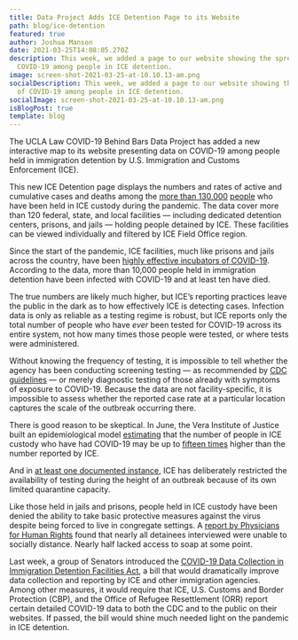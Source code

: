 ```yaml
---
title: Data Project Adds ICE Detention Page to its Website
path: blog/ice-detention
featured: true
author: Joshua Manson
date: 2021-03-25T14:08:05.270Z
description: This week, we added a page to our website showing the spread of
  COVID-19 among people in ICE detention.
image: screen-shot-2021-03-25-at-10.10.13-am.png
socialDescription: This week, we added a page to our website showing the spread
  of COVID-19 among people in ICE detention.
socialImage: screen-shot-2021-03-25-at-10.10.13-am.png
isBlogPost: true
template: blog
---
```

The UCLA Law COVID-19 Behind Bars Data Project has added a new interactive map to its website presenting data on COVID-19 among people held in immigration detention by U.S. Immigration and Customs Enforcement (ICE). 

This new ICE Detention page displays the numbers and rates of active and cumulative cases and deaths among the [more than 130,000](https://www.google.com/url?q=https://www.vera.org/tracking-covid-19-in-immigration-detention&sa=D&source=editors&ust=1615947018509000&usg=AOvVaw2rOfF-VoO6f5AnNamhP0Ot) [people](https://www.google.com/url?q=https://www.vera.org/tracking-covid-19-in-immigration-detention&sa=D&source=editors&ust=1615947018509000&usg=AOvVaw2rOfF-VoO6f5AnNamhP0Ot) who have been held in ICE custody during the pandemic. The data cover more than 120 federal, state, and local facilities — including dedicated detention centers, prisons, and jails — holding people detained by ICE. These facilities can be viewed individually and filtered by ICE Field Office region.

Since the start of the pandemic, ICE facilities, much like prisons and jails across the country, have been [highly effective incubators of COVID-19](https://www.scientificamerican.com/article/americas-immigration-system-is-a-covid-superspreader1/). According to the data, more than 10,000 people held in immigration detention have been infected with COVID-19 and at least ten have died. 

The true numbers are likely much higher, but ICE’s reporting practices leave the public in the dark as to how effectively ICE is detecting cases. Infection data is only as reliable as a testing regime is robust, but ICE reports only the total number of people who have *ever* been tested for COVID-19 across its entire system, not how many times those people were tested, or where tests were administered.

Without knowing the frequency of testing, it is impossible to tell whether the agency has been conducting screening testing — as recommended by [CDC guidelines](https://www.cdc.gov/coronavirus/2019-ncov/community/correction-detention/testing.html) — or merely diagnostic testing of those already with symptoms of exposure to COVID-19. Because the data are not facility-specific, it is impossible to assess whether the reported case rate at a particular location captures the scale of the outbreak occurring there.

There is good reason to be skeptical. In June, the Vera Institute of Justice built an epidemiological model [estimating](https://www.vera.org/the-hidden-curve-covid-19-in-ice-detention) that the number of people in ICE custody who have had COVID-19 may be up to [fifteen times](https://www.vera.org/blog/covid-19-1/veras-new-prevalence-model-suggests-covid-19-is-spreading-through-ice-detention-at-much-higher-rates-than-publicized) higher than the number reported by ICE.

And in [at least one documented instance](https://ktla.com/news/coronavirus/emails-show-ice-deliberately-limited-testing-during-covid-19-outbreak-at-bakersfield-facility/), ICE has deliberately restricted the availability of testing during the height of an outbreak because of its own limited quarantine capacity.

Like those held in jails and prisons, people held in ICE custody have been denied the ability to take basic protective measures against the virus despite being forced to live in congregate settings. A [report by Physicians for Human Rights](https://phr.org/our-work/resources/praying-for-hand-soap-and-masks/) found that nearly all detainees interviewed were unable to socially distance. Nearly half lacked access to soap at some point.

Last week, a group of Senators introduced the [COVID-19 Data Collection in Immigration Detention Facilities Act](https://www.warren.senate.gov/newsroom/press-releases/warren-castro-booker-colleagues-reintroduce-bicameral-legislation-to-require-covid-19-data-collection-in-immigration-detention-facilities), a bill that would dramatically improve data collection and reporting by ICE and other immigration agencies. Among other measures, it would require that ICE, U.S. Customs and Border Protection (CBP), and the Office of Refugee Resettlement (ORR) report certain detailed COVID-19 data to both the CDC and to the public on their websites. If passed, the bill would shine much needed light on the pandemic in ICE detention.